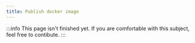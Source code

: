 ```yaml
---
title: Publish docker image
---
```


:::info
This page isn't finished yet. If you are comfortable with this subject, feel free to contibute.
:::